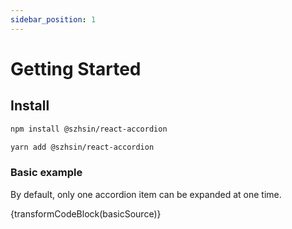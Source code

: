 ```yaml
---
sidebar_position: 1
---
```



# Getting Started

## Install

<Tabs>
<TabItem value="npm" label="npm">

```bash
npm install @szhsin/react-accordion
```

</TabItem>
<TabItem value="yarn" label="Yarn">

```bash
yarn add @szhsin/react-accordion
```

</TabItem>
</Tabs>

### Basic example

By default, only one accordion item can be expanded at one time.
<Basic/>

<CodeBlock language="jsx">{transformCodeBlock(basicSource)}</CodeBlock>
